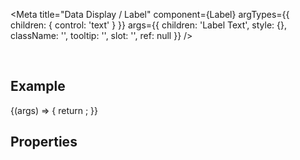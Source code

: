 
<Meta
  title="Data Display / Label"
  component={Label}
  argTypes={{
    children: { control: 'text' }
  }}
  args={{
    children: 'Label Text',
    style: {},
    className: '',
    tooltip: '',
    slot: '',
    ref: null
  }}
/>

<DocsHeader />

<br />

## Example

<Canvas>
  <Story name="Default">
    {(args) => {
      return <Label {...args} />;
    }}
  </Story>
</Canvas>

## Properties

<ArgsTable story="." />
